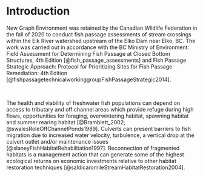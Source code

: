 # Introduction {#intro}
New Graph Environment was retained by the Canadian Wildlife Federation in the fall of 2020 to conduct fish passage assessments of stream crossings within the Elk River watershed upstream of the Elko Dam near Elko, BC. The work was carried out in accordance with the BC Ministry of Environment: Field Assessment  for Determining Fish Passage at Closed  Bottom  Structures,  4th  Edition [@fish_passage_assessments] and Fish Passage Strategic Approach: Protocol for Prioritizing Sites for Fish Passage Remediation: 4th Edition [@fishpassagetechnicalworkinggroupFishPassageStrategic2014].

<br>

The health and viability of freshwater fish populations can depend on access to tributary and off channel areas which provide refuge during high flows, opportunities for foraging, overwintering habitat, spawning habitat and summer rearing habitat [@Bramblett_2002; @swalesRoleOffChannelPonds1989].  Culverts can present barriers to fish migration due to increased water velocity, turbulence, a vertical drop at the culvert outlet and/or maintenance issues [@slaneyFishHabitatRehabilitation1997]. Reconnection of fragmented habitats is a management action that can generate some of the highest ecological returns on economic investments relative to other habitat restoration techniques [@saldicaromileStreamHabitatRestoration2004].

```r




```

